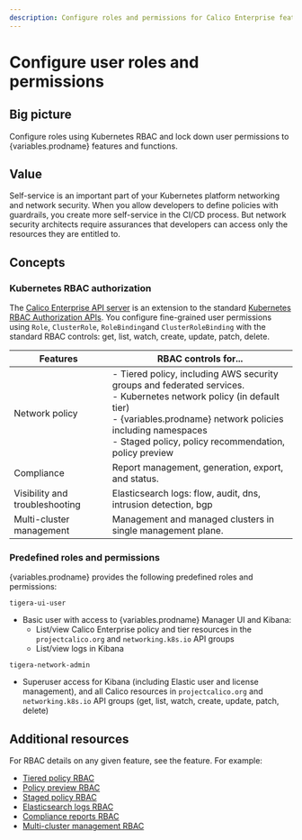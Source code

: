 ```yaml
---
description: Configure roles and permissions for Calico Enterprise features and functions.
---
```



# Configure user roles and permissions

## Big picture

Configure roles using Kubernetes RBAC and lock down user permissions to {variables.prodname} features and functions.

## Value

Self-service is an important part of your Kubernetes platform networking and network security. When you allow developers to define policies with guardrails, you create more self-service in the CI/CD process. But network security architects require assurances that developers can access only the resources they are entitled to.

## Concepts

### Kubernetes RBAC authorization

The [Calico Enterprise API server](../../reference/installation/api.mdx#operator.tigera.io/v1.APIServer) is an extension to the standard [Kubernetes RBAC Authorization APIs](https://kubernetes.io/docs/reference/access-authn-authz/rbac/). You configure fine-grained user permissions using `Role`, `ClusterRole`, `RoleBinding`and `ClusterRoleBinding` with the standard RBAC controls: get, list, watch, create, update, patch, delete.

| Features                       | RBAC controls for...                                                                                                                                                                                                                            |
| ------------------------------ | ----------------------------------------------------------------------------------------------------------------------------------------------------------------------------------------------------------------------------------------------- |
| Network policy                 | - Tiered policy, including AWS security groups and federated services.<br />- Kubernetes network policy (in default tier)<br />- {variables.prodname} network policies including namespaces<br />- Staged policy, policy recommendation, policy preview |
| Compliance                     | Report management, generation, export, and status.                                                                                                                                                                                              |
| Visibility and troubleshooting | Elasticsearch logs: flow, audit, dns, intrusion detection, bgp                                                                                                                                                                                  |
| Multi-cluster management       | Management and managed clusters in single management plane.                                                                                                                                                                                     |

### Predefined roles and permissions

{variables.prodname} provides the following predefined roles and permissions:

`tigera-ui-user`

- Basic user with access to {variables.prodname} Manager UI and Kibana:
  - List/view Calico Enterprise policy and tier resources in the `projectcalico.org` and `networking.k8s.io` API groups
  - List/view logs in Kibana

`tigera-network-admin`

- Superuser access for Kibana (including Elastic user and license management), and all Calico resources in `projectcalico.org` and `networking.k8s.io` API groups (get, list, watch, create, update, patch, delete)

## Additional resources

For RBAC details on any given feature, see the feature. For example:

- [Tiered policy RBAC](../../network-policy/policy-tiers/rbac-tiered-policies.mdx)
- [Policy preview RBAC](../../network-policy/policy-impact-preview.mdx)
- [Staged policy RBAC](../../network-policy/staged-network-policies.mdx)
- [Elasticsearch logs RBAC](../../visibility/elastic/rbac-elasticsearch.mdx)
- [Compliance reports RBAC](../../compliance/overview.mdx)
- [Multi-cluster management RBAC](../../multicluster/set-up-multi-cluster-management/standard-install/create-a-management-cluster.mdx)
